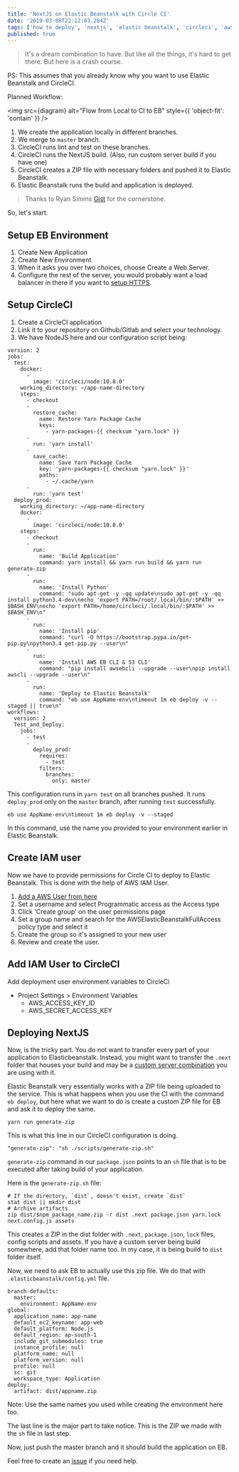 ```yaml
---
title: 'NextJS on Elastic Beanstalk with Circle CI'
date: '2019-03-08T22:12:03.284Z'
tags: ['how to deploy', 'nextjs', 'elastic beanstalk', 'circleci', 'aws']
published: true
---
```



> It's a dream combination to have. But like all the things, it's hard to get there. But here is a crash course.

PS: This assumes that you already know why you want to use Elastic Beanstalk and CircleCI.

Planned Workflow:

<img
  src={diagram}
  alt="Flow from Local to CI to EB"
  style={{ 'object-fit': 'contain' }}
/>

1. We create the application locally in different branches.
2. We merge to `master` branch.
3. CircleCI runs lint and test on these branches.
4. CircleCI runs the NextJS build. (Also, run custom server build if you have one)
5. CircleCI creates a ZIP file with necessary folders and pushed it to Elastic Beanstalk.
6. Elastic Beanstalk runs the build and application is deployed.

> Thanks to Ryan Simms [Gist](https://gist.github.com/ryansimms/808214137d219be649e010a07af44bad) for the cornerstone.

So, let's start.

## Setup EB Environment

1. Create New Application
2. Create New Environment
3. When it asks you over two choices, choose Create a Web Server.
4. Configure the rest of the server, you would probably want a load balancer in there if you want to [setup HTTPS](https://docs.aws.amazon.com/elasticbeanstalk/latest/dg/configuring-https.html).

## Setup CircleCI

1. Create a CircleCI application
2. Link it to your repository on Github/Gitlab and select your technology.
3. We have NodeJS here and our configuration script being:

```
version: 2
jobs:
  test:
    docker:
      -
        image: 'circleci/node:10.8.0'
    working_directory: ~/app-name-directory
    steps:
      - checkout
      -
        restore_cache:
          name: Restore Yarn Package Cache
          keys:
            - yarn-packages-{{ checksum "yarn.lock" }}
      -
        run: 'yarn install'
      -
        save_cache:
          name: Save Yarn Package Cache
          key: 'yarn-packages-{{ checksum "yarn.lock" }}'
          paths:
            - ~/.cache/yarn
      -
        run: 'yarn test'
  deploy_prod:
    working_directory: ~/app-name-directory
    docker:
      -
        image: 'circleci/node:10.8.0'
    steps:
      - checkout
      -
        run:
          name: 'Build Application'
          command: yarn install && yarn run build && yarn run generate-zip
      -
        run:
          name: 'Install Python'
          command: "sudo apt-get -y -qq update\nsudo apt-get -y -qq install python3.4-dev\necho 'export PATH=/root/.local/bin/:$PATH' >> $BASH_ENV\necho 'export PATH=/home/circleci/.local/bin/:$PATH' >> $BASH_ENV\n"
      -
        run:
          name: 'Install pip'
          command: "curl -O https://bootstrap.pypa.io/get-pip.py\npython3.4 get-pip.py --user\n"
      -
        run:
          name: 'Install AWS EB CLI & S3 CLI'
          command: "pip install awsebcli --upgrade --user\npip install awscli --upgrade --user\n"
      -
        run:
          name: 'Deploy to Elastic Beanstalk'
          command: "eb use AppName-env\ntimeout 1m eb deploy -v --staged || true\n"
workflows:
  version: 2
  Test_and_Deploy:
    jobs:
      - test
      -
        deploy_prod:
          requires:
            - test
          filters:
            branches:
              only: master
```

This configuration runs in `yarn test` on all branches pushed. It runs `deploy_prod` only on the `master` branch, after running `test` successfully.

```
eb use AppName-env\ntimeout 1m eb deploy -v --staged
```

In this command, use the name you provided to your environment earlier in Elastic Beanstalk.

## Create IAM user

Now we have to provide permissions for Circle CI to deploy to Elastic Beanstalk. This is done with the help of AWS IAM User.

1. [Add a AWS User from here](https://console.aws.amazon.com/iam/home#/users$new?step=details)
2. Set a username and select Programmatic access as the Access type
3. Click 'Create group' on the user permissions page
4. Set a group name and search for the AWSElasticBeanstalkFullAccess policy type and select it
5. Create the group so it's assigned to your new user
6. Review and create the user.

## Add IAM User to CircleCI

Add deployment user environment variables to CircleCi

- Project Settings > Environment Variables
  - AWS_ACCESS_KEY_ID
  - AWS_SECRET_ACCESS_KEY

## Deploying NextJS

Now, is the tricky part. You do not want to transfer every part of your application to Elasticbeanstalk. Instead, you might want to transfer the `.next` folder that houses your build and may be a [custom server combination](https://github.com/zeit/next.js/tree/canary/examples/custom-server-express) you are using with it.

Elastic Beanstalk very essentially works with a ZIP file being uploaded to the service. This is what happens when you use the CI with the command `eb deploy`, but here what we want to do is create a custom ZIP file for EB and ask it to deploy the same.

```
yarn run generate-zip
```

This is what this line in our CircleCI configuration is doing.

```
"generate-zip": "sh ./scripts/generate-zip.sh"
```

`generate-zip` command in our `package.json` points to an `sh` file that is to be executed after taking build of your application.

Here is the `generate-zip.sh` file:

```
# If the directory, `dist`, doesn't exist, create `dist`
stat dist || mkdir dist
# Archive artifacts
zip dist/$npm_package_name.zip -r dist .next package.json yarn.lock next.config.js assets
```

This creates a ZIP in the dist folder with `.next`, `package.json`, `lock` files, config scripts and assets. If you have a custom server being build somewhere, add that folder name too. In my case, it is being build to `dist` folder itself.

Now, we need to ask EB to actually use this zip file. We do that with `.elasticbeanstalk/config.yml` file.

```
branch-defaults:
  master:
    environment: AppName-env
global:
  application_name: app-name
  default_ec2_keyname: app-web
  default_platform: Node.js
  default_region: ap-south-1
  include_git_submodules: true
  instance_profile: null
  platform_name: null
  platform_version: null
  profile: null
  sc: git
  workspace_type: Application
deploy:
  artifact: dist/appname.zip
```

Note: Use the same names you used while creating the environment here too.

The last line is the major part to take notice. This is the ZIP we made with the `sh` file in last step.

Now, just push the master branch and it should build the application on EB.

Feel free to create an [issue](https://github.com/BoyWithSilverWings/blog/issues) if you need help.

